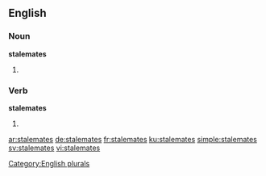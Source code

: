 ==English==

===Noun===
'''stalemates'''

# {{plural of |[[stalemate]]}}

===Verb===
'''stalemates'''

# {{third-person singular of|stalemate}}

[[Category:English plurals]]

[[ar:stalemates]]
[[de:stalemates]]
[[fr:stalemates]]
[[ku:stalemates]]
[[simple:stalemates]]
[[sv:stalemates]]
[[vi:stalemates]]